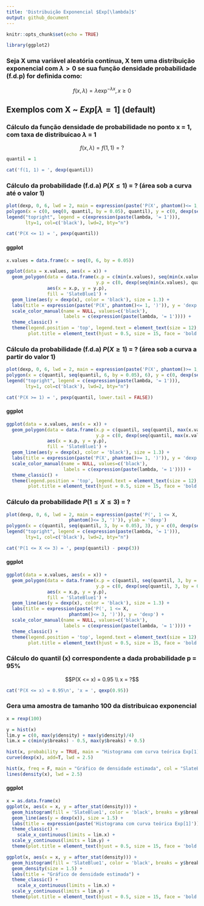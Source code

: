 ```yaml
---
title: 'Distribuição Exponencial $Exp[\lambda]$'
output: github_document
---
```


```r
knitr::opts_chunk$set(echo = TRUE)
```

```r
library(ggplot2)
```

### Seja X uma variável aleatória contínua, X tem uma distribuição exponencial com $\lambda > 0$ se sua função densidade probabilidade (f.d.p) for definida como:

$$ f(x, \lambda) =  \lambda\exp^{-\lambda x}, x \geq 0 $$

## Exemplos com X ~ $Exp[\lambda = 1]$ (default)

### Cálculo da função densidade de probabilidade no ponto x = 1, com taxa de distribuicao $\lambda$ = 1
$$ f(x, \lambda) = f(1, 1) = ?$$
```r
quantil = 1
```

```r
cat('f(1, 1) = ', dexp(quantil))
```

### Cálculo da probabilidade (f.d.a) $P(X \leq 1)$ = ? (área sob a curva até o valor 1)

```r
plot(dexp, 0, 6, lwd = 2, main = expression(paste('P(X', phantom()<= 1, ')')))
polygon(x = c(0, seq(0, quantil, by = 0.05), quantil), y = c(0, dexp(seq(0, quantil, by = 0.05)), 0), col = 'SlateBlue1')
legend("topright", legend = c(expression(paste(lambda, '= 1'))), 
       lty=1, col=c('black'), lwd=2, bty="n")
```

```r
cat('P(X <= 1) = ', pexp(quantil))
```

#### ggplot 
```r
x.values = data.frame(x = seq(0, 6, by = 0.05))
```

```r
ggplot(data = x.values, aes(x = x)) +
  geom_polygon(data = data.frame(x.p = c(min(x.values), seq(min(x.values), quantil, by = 0.05), quantil),
                                 y.p = c(0, dexp(seq(min(x.values), quantil, by = 0.05)), 0)), 
               aes(x = x.p, y = y.p), 
               fill = 'SlateBlue1') +
  geom_line(aes(y = dexp(x), color = 'black'), size = 1.3) +
  labs(title = expression(paste('P(X', phantom()<= 1, ')')), y = 'dexp') +
  scale_color_manual(name = NULL, values=c('black'),
                     labels = c(expression(paste(lambda, '= 1')))) +
  theme_classic() +
  theme(legend.position = 'top', legend.text = element_text(size = 12), 
        plot.title = element_text(hjust = 0.5, size = 15, face = 'bold'))
```

### Cálculo da probabilidade (f.d.a) $P(X \geq 1)$ = ? (área sob a curva a partir do valor 1)

```r
plot(dexp, 0, 6, lwd = 2, main = expression(paste('P(X', phantom()>= 1, ')')))
polygon(x = c(quantil, seq(quantil, 6, by = 0.05), 6), y = c(0, dexp(seq(quantil, 6, by = 0.05)), 0), col = 'SlateBlue1')
legend("topright", legend = c(expression(paste(lambda, '= 1'))), 
       lty=1, col=c('black'), lwd=2, bty="n")
```

```r
cat('P(X >= 1) = ', pexp(quantil, lower.tail = FALSE))
```

#### ggplot

```r
ggplot(data = x.values, aes(x = x)) +
  geom_polygon(data = data.frame(x.p = c(quantil, seq(quantil, max(x.values), by = 0.05), max(x.values)),
                                 y.p = c(0, dexp(seq(quantil, max(x.values), by = 0.05)), 0)), 
               aes(x = x.p, y = y.p), 
               fill = 'SlateBlue1') +
  geom_line(aes(y = dexp(x), color = 'black'), size = 1.3) +
  labs(title = expression(paste('P(X', phantom()>= 1, ')')), y = 'dexp') +
  scale_color_manual(name = NULL, values=c('black'),
                     labels = c(expression(paste(lambda, '= 1')))) +
  theme_classic() +
  theme(legend.position = 'top', legend.text = element_text(size = 12), 
        plot.title = element_text(hjust = 0.5, size = 15, face = 'bold'))
```

### Cálculo da probabilidade $P(1 \leq X \leq 3)$ = ?

```r
plot(dexp, 0, 6, lwd = 2, main = expression(paste('P(', 1 <= X,
                       phantom()<= 3, ')')), ylab = 'dexp')
polygon(x = c(quantil, seq(quantil, 3, by = 0.05), 3), y = c(0, dexp(seq(quantil, 3, by = 0.05)), 0), col = 'SlateBlue1')
legend("topright", legend = c(expression(paste(lambda, '= 1'))), 
       lty=1, col=c('black'), lwd=2, bty="n")
```

```r
cat('P(1 <= X <= 3) = ', pexp(quantil) - pexp(3))
```

#### ggplot

```r
ggplot(data = x.values, aes(x = x)) +
  geom_polygon(data = data.frame(x.p = c(quantil, seq(quantil, 3, by = 0.05), 3),
                                 y.p = c(0, dexp(seq(quantil, 3, by = 0.05)), 0)), 
               aes(x = x.p, y = y.p), 
               fill = 'SlateBlue1') +
  geom_line(aes(y = dexp(x), color = 'black'), size = 1.3) +
  labs(title = expression(paste('P(', 1 <= X,
                       phantom()<= 3, ')')), y = 'dexp') +
  scale_color_manual(name = NULL, values=c('black'),
                     labels = c(expression(paste(lambda, '= 1')))) +
  theme_classic() +
  theme(legend.position = 'top', legend.text = element_text(size = 12), 
        plot.title = element_text(hjust = 0.5, size = 15, face = 'bold'))
```

### Cálculo do quantil (x) correspondente a dada probabilidade p = 95%
$$P(X <= x) = 0.95 \\
     x = ?$$
```r
cat('P(X <= x) = 0.95\n', 'x = ', qexp(0.95))
```

### Gera uma amostra de tamanho 100 da distribuicao exponencial

```r
x = rexp(100)
```

```r
y = hist(x)
lim.y = c(0, max(y$density) + max(y$density)/4)
lim.x = c(min(y$breaks) - 0.5, max(y$breaks) + 0.5)
```

```r
hist(x, probability = TRUE, main = "Histograma com curva teórica Exp[1]", col = "SlateBlue1", xlim = lim.x, ylim = lim.y) 
curve(dexp(x), add=T, lwd = 2.5)

hist(x, freq = F, main = "Gráfico de densidade estimada", col = "SlateBlue1", xlim = lim.x, ylim  = lim.y)
lines(density(x), lwd = 2.5)
```

#### ggplot

```r
x = as.data.frame(x)
ggplot(x, aes(x = x, y = after_stat(density))) +
  geom_histogram(fill = 'SlateBlue1', color = 'black', breaks = y$breaks) +
  geom_line(aes(y = dexp(x)), size = 1.5) +
  labs(title = expression(paste('Histograma com curva teórica Exp[1]'))) +
  theme_classic() +
    scale_x_continuous(limits = lim.x) +
  scale_y_continuous(limits = lim.y) +
  theme(plot.title = element_text(hjust = 0.5, size = 15, face = 'bold'))

ggplot(x, aes(x = x, y = after_stat(density))) +
  geom_histogram(fill = 'SlateBlue1', color = 'black', breaks = y$breaks) +
  geom_density(size = 1.5) +
  labs(title = "Gráfico de densidade estimada") +
  theme_classic() +
    scale_x_continuous(limits = lim.x) +
  scale_y_continuous(limits = lim.y) +
  theme(plot.title = element_text(hjust = 0.5, size = 15, face = 'bold'))
```